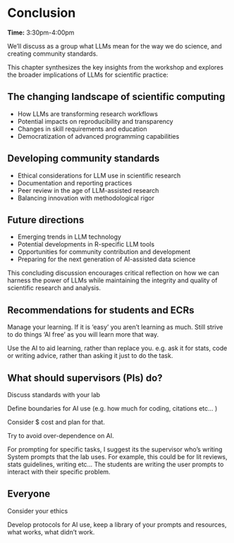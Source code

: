# Conclusion

**Time:** 3:30pm-4:00pm

We'll discuss as a group what LLMs mean for the way we do science, and creating community standards.

This chapter synthesizes the key insights from the workshop and explores the broader implications of LLMs for scientific practice:

## The changing landscape of scientific computing

- How LLMs are transforming research workflows
- Potential impacts on reproducibility and transparency
- Changes in skill requirements and education
- Democratization of advanced programming capabilities

## Developing community standards

- Ethical considerations for LLM use in scientific research
- Documentation and reporting practices
- Peer review in the age of LLM-assisted research
- Balancing innovation with methodological rigor

## Future directions

- Emerging trends in LLM technology
- Potential developments in R-specific LLM tools
- Opportunities for community contribution and development
- Preparing for the next generation of AI-assisted data science

This concluding discussion encourages critical reflection on how we can harness the power of LLMs while maintaining the integrity and quality of scientific research and analysis.

## Recommendations for students and ECRs 

Manage your learning. If it is 'easy' you aren't learning as much. Still strive to do things 'AI free' as you will learn more that way. 

Use the AI to aid learning, rather than replace you. e.g. ask it for stats, code or writing advice, rather than asking it just to do the task. 

## What should supervisors (PIs) do?

Discuss standards with your lab

Define boundaries for AI use (e.g. how much for coding, citations etc... )

Consider $ cost and plan for that. 

Try to avoid over-dependence on AI. 

For prompting for specific tasks, I suggest its the supervisor who's writing System prompts that the lab uses. For example, this could be for lit reviews, stats guidelines, writing etc... The students are writing the user prompts to interact with their specific problem. 

## Everyone

Consider your ethics

Develop protocols for AI use, keep a library of your prompts and resources, what works, what didn't work. 

